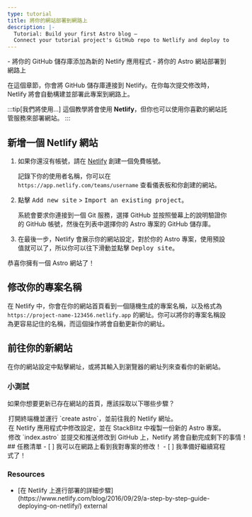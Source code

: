 ```yaml
---
type: tutorial
title: 將你的網站部署到網路上
description: |-
  Tutorial: Build your first Astro blog —
  Connect your tutorial project's GitHub repo to Netlify and deploy to the web
---
```




<PreCheck>
  - 將你的 GitHub 儲存庫添加為新的 Netlify 應用程式
  - 將你的 Astro 網站部署到網路上
</PreCheck>

在這個章節，你會將 GitHub 儲存庫連接到 Netlify。在你每次提交修改時，Netlify 將會自動構建並部署此專案到網路上。

:::tip[我們將使用...]
這個教學將會使用 **Netlify**，但你也可以使用你喜歡的網站託管服務來部署網站。
:::

## 新增一個 Netlify 網站

1. 如果你還沒有帳號，請在 [Netlify](https://netlify.com) 創建一個免費帳號。

    記錄下你的使用者名稱，你可以在 `https://app.netlify.com/teams/username` 查看儀表板和你創建的網站。

2. 點擊 <kbd>Add new site</kbd> > <kbd>Import an existing project</kbd>。

    系統會要求你連接到一個 Git 服務，選擇 GitHub 並按照螢幕上的說明驗證你的 GitHub 帳號，然後在列表中選擇你的 Astro 專案的 GitHub 儲存庫。

3. 在最後一步，Netlify 會展示你的網站設定，對於你的 Astro 專案，使用預設值就可以了，所以你可以往下滑動並點擊 <kbd>Deploy site</kbd>。

恭喜你擁有一個 Astro 網站了！

## 修改你的專案名稱

在 Netlify 中，你會在你的網站首頁看到一個隨機生成的專案名稱，以及格式為 `https://project-name-123456.netlify.app` 的網址。你可以將你的專案名稱設為更容易記住的名稱，而這個操作將會自動更新你的網址。

## 前往你的新網站

在你的網站設定中點擊網址，或將其輸入到瀏覽器的網址列來查看你的新網站。



<Box icon="question-mark">

### 小測試



如果你想要更新已存在網站的首頁，應該採取以下哪些步驟？

  <MultipleChoice>
    <Option>
      打開終端機並運行 `create astro`，並前往我的 Netlify 網址。
    </Option>
    <Option>
      在 Netlify 應用程式中修改設定，並在 StackBlitz 中複製一份新的 Astro 專案。
    </Option>
    <Option isCorrect>
      修改 `index.astro` 並提交和推送修改到 GitHub 上，Netlify 將會自動完成剩下的事情！
    </Option>
  </MultipleChoice>
 </Box>

<Box icon="check-list">
## 任務清單

<Checklist>
- [ ] 我可以在網路上看到我對專案的修改！
- [ ] 我準備好繼續寫程式了！
</Checklist>
</Box>

### Resources

- <p>[在 Netlify 上進行部署的詳細步驟](https://www.netlify.com/blog/2016/09/29/a-step-by-step-guide-deploying-on-netlify/) <Badge>external</Badge></p>
